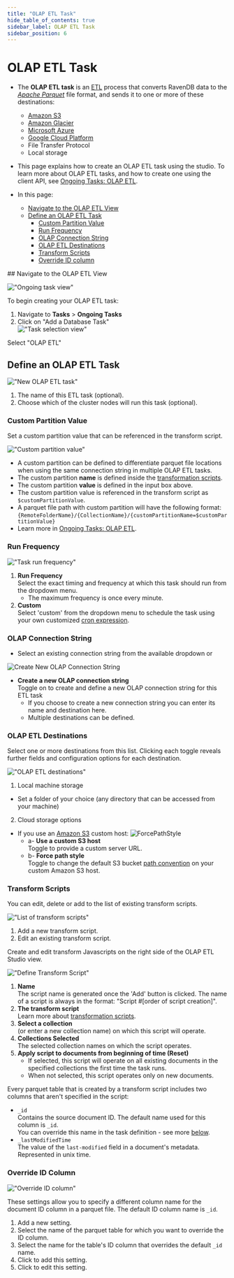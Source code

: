 ```yaml
---
title: "OLAP ETL Task"
hide_table_of_contents: true
sidebar_label: OLAP ETL Task
sidebar_position: 6
---
```



# OLAP ETL Task
<Admonition type="note" title="">

* The **OLAP ETL task** is an [ETL](../../../../server/ongoing-tasks/etl/basics.mdx) process that converts RavenDB data to the 
[_Apache Parquet_](https://parquet.apache.org/docs) file format, and sends 
it to one or more of these destinations:  
  * [Amazon S3](https://aws.amazon.com/s3/)
  * [Amazon Glacier](https://aws.amazon.com/glacier/)
  * [Microsoft Azure](https://azure.microsoft.com/)
  * [Google Cloud Platform](https://cloud.google.com/)
  * File Transfer Protocol
  * Local storage

* This page explains how to create an OLAP ETL task using the studio. To 
learn more about OLAP ETL tasks, and how to create one using the client API, 
see [Ongoing Tasks: OLAP ETL](../../../../server/ongoing-tasks/etl/olap.mdx).

* In this page:  
  * [Navigate to the OLAP ETL View](../../../../studio/database/tasks/ongoing-tasks/olap-etl-task.mdx#navigate-to-the-olap-etl-view)
  * [Define an OLAP ETL Task](../../../../studio/database/tasks/ongoing-tasks/olap-etl-task.mdx#define-an-olap-etl-task)
      * [Custom Partition Value](../../../../studio/database/tasks/ongoing-tasks/olap-etl-task.mdx#custom-partition-value)
      * [Run Frequency](../../../../studio/database/tasks/ongoing-tasks/olap-etl-task.mdx#run-frequency)
      * [OLAP Connection String](../../../../studio/database/tasks/ongoing-tasks/olap-etl-task.mdx#olap-connection-string)
      * [OLAP ETL Destinations](../../../../studio/database/tasks/ongoing-tasks/olap-etl-task.mdx#olap-etl-destinations)
      * [Transform Scripts](../../../../studio/database/tasks/ongoing-tasks/olap-etl-task.mdx#transform-scripts)
      * [Override ID column](../../../../studio/database/tasks/ongoing-tasks/olap-etl-task.mdx#override-id-column)

</Admonition>
## Navigate to the OLAP ETL View

!["Ongoing task view"](./assets/olap-etl-1.png)

To begin creating your OLAP ETL task:  

1. Navigate to **Tasks** &gt; **Ongoing Tasks**  
2. Click on "Add a Database Task"  
!["Task selection view"](./assets/olap-etl-2.png)

Select "OLAP ETL"  



## Define an OLAP ETL Task

!["New OLAP ETL task"](./assets/olap-etl-5.png)

1. The name of this ETL task (optional).  
2. Choose which of the cluster nodes will run this task (optional).  



### Custom Partition Value

Set a custom partition value that can be referenced in the transform script.  

!["Custom partition value"](./assets/olap-etl-4.png)

* A custom partition can be defined to differentiate parquet file locations when 
using the same connection string in multiple OLAP ETL tasks.  
* The custom partition **name** is defined inside the [transformation scripts](../../../../studio/database/tasks/ongoing-tasks/olap-etl-task.mdx#transform-scripts).  
* The custom partition **value** is defined in the input box above.  
* The custom partition value is referenced in the transform script as 
`$customPartitionValue`.  
* A parquet file path with custom partition will have the following format:  
    `{RemoteFolderName}/{CollectionName}/{customPartitionName=$customPartitionValue}`  
* Learn more in [Ongoing Tasks: OLAP ETL](../../../../server/ongoing-tasks/etl/olap.mdx#the-custom-partition-value).  


### Run Frequency

!["Task run frequency"](./assets/olap-etl-3.png)

1. **Run Frequency**  
   Select the exact timing and frequency at which this task should run from the dropdown menu.  
    * The maximum frequency is once every minute.  
2. **Custom**  
   Select 'custom' from the dropdown menu to schedule the task using your own customized 
[cron expression](https://docs.oracle.com/cd/E12058_01/doc/doc.1014/e12030/cron_expressions.htm).  


### OLAP Connection String

* Select an existing connection string from the available dropdown or 

![Create New OLAP Connection String](./assets/olap-etl-6.png)

* **Create a new OLAP connection string**  
  Toggle on to create and define a new OLAP connection string for this ETL task  
  * If you choose to create a new connection string you can enter its name and destination here.  
  * Multiple destinations can be defined.  



### OLAP ETL Destinations

Select one or more destinations from this list. Clicking each toggle reveals further 
fields and configuration options for each destination.  

!["OLAP ETL destinations"](./assets/olap-etl-7.png)


 1. Local machine storage  
   - Set a folder of your choice (any directory that can be accessed from your machine)  
 2. Cloud storage options  
   * If you use an [Amazon S3](https://aws.amazon.com/s3/) custom host:
    ![ForcePathStyle](./assets/studio-force-path-style.png)
     * a- **Use a custom S3 host**  
       Toggle to provide a custom server URL.  
     * b- **Force path style**  
       Toggle to change the default S3 bucket [path convention](https://aws.amazon.com/blogs/aws/amazon-s3-path-deprecation-plan-the-rest-of-the-story/) on your custom Amazon S3 host.  


### Transform Scripts

You can edit, delete or add to the list of existing transform scripts.

!["List of transform scripts"](./assets/olap-etl-8.png)

1. Add a new transform script.  
2. Edit an existing transform script.  

Create and edit transform Javascripts on the right side of the OLAP ETL Studio view.

!["Define Transform Script"](./assets/olap-etl-9.png)



1. **Name**  
   The script name is generated once the 'Add' button is clicked. The name of a script 
   is always in the format: "Script #[order of script creation]".  
2. **The transform script**  
   Learn more about [transformation scripts](../../../../server/ongoing-tasks/etl/raven.mdx#transformation-script-options).  
3. **Select a collection**  
   (or enter a new collection name) on which this script will operate.  
4. **Collections Selected**  
   The selected collection names on which the script operates.  
5. **Apply script to documents from beginning of time (Reset)**  
   * If selected, this script will operate on all existing documents in the 
   specified collections the first time the task runs.  
   * When not selected, this script operates only on new documents.  



<Admonition type="info" title="">

Every parquet table that is created by a transform script includes two columns that 
aren't specified in the script:  

* `_id`  
  Contains the source document ID. The default name used for this column is `_id`.  
  You can override this name in the task definition - see more 
  [below](../../../../studio/database/tasks/ongoing-tasks/olap-etl-task.mdx#override-id-column).  
* `_lastModifiedTime`  
  The value of the `last-modified` field in a document's metadata. Represented in unix time.  

</Admonition>


### Override ID Column

!["Override ID column"](./assets/olap-etl-10.png)

These settings allow you to specify a different column name for the document ID column 
in a parquet file. The default ID column name is `_id`.  


1. Add a new setting.  
2. Select the name of the parquet table for which you want to override the ID column.  
3. Select the name for the table's ID column that overrides the default `_id` name.  
4. Click to add this setting.  
5. Click to edit this setting.  




